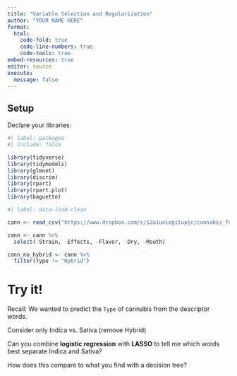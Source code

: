 ```yaml
---
title: "Variable Selection and Regularization"
author: "YOUR NAME HERE"
format: 
  html:
    code-fold: true
    code-line-numbers: true
    code-tools: true
embed-resources: true
editor: source
execute:
  message: false
---
```


## Setup

Declare your libraries:

```r
#| label: packages
#| include: false

library(tidyverse)
library(tidymodels)
library(glmnet)
library(discrim)
library(rpart)
library(rpart.plot)
library(baguette)
```

```r
#| label: data-load-clean

cann <- read_csv("https://www.dropbox.com/s/s2a1uoiegitupjc/cannabis_full.csv?dl=1")

cann <- cann %>%
  select(-Strain, -Effects, -Flavor, -Dry, -Mouth)

cann_no_hybrid <- cann %>%
  filter(Type != "Hybrid")

```

# Try it!

Recall: We wanted to predict the `Type` of cannabis from the descriptor words.

Consider only Indica vs. Sativa  (remove Hybrid)

Can you combine **logistic regression** with **LASSO** to tell me which words best separate Indica and Sativa?

How does this compare to what you find with a decision tree?
